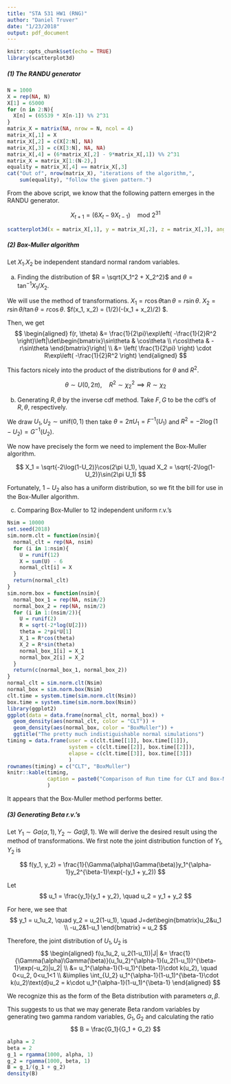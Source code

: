 ```yaml
---
title: "STA 531 HW1 (RNG)"
author: "Daniel Truver"
date: "1/23/2018"
output: pdf_document
---
```


```r
knitr::opts_chunk$set(echo = TRUE)
library(scatterplot3d)
```

##### (1) The RANDU generator

```r
N = 1000
X = rep(NA, N)
X[1] = 65000
for (n in 2:N){
  X[n] = (65539 * X[n-1]) %% 2^31
}
matrix_X = matrix(NA, nrow = N, ncol = 4)
matrix_X[,1] = X
matrix_X[,2] = c(X[2:N], NA)
matrix_X[,3] = c(X[3:N], NA, NA)
matrix_X[,4] = (6*matrix_X[,2] - 9*matrix_X[,1]) %% 2^31
matrix_X = matrix_X[1:(N-2),]
equality = matrix_X[,4] == matrix_X[,3]
cat("Out of", nrow(matrix_X), "iterations of the algorithm,",
    sum(equality), "follow the given pattern.")
```

From the above script, we know that the following pattern emerges in the RANDU generator.  

$$
X_{t+1} = (6X_t - 9X_{t-1}) \quad \text{mod } 2^31
$$

```r
scatterplot3d(x = matrix_X[,1], y = matrix_X[,2], z = matrix_X[,3], angle = 150)
```

##### (2) Box-Muller algorithm

Let $X_1. X_2$ be independent standard normal random variables.  

(a) Finding the distribution of $R = \sqrt{X_1^2 + X_2^2}$ and $\theta = \tan^{-1}X_1/X_2$.  

We will use the method of transformations. 
$X_1 = r\cos\theta\tan\theta = r\sin\theta$.
$X_2 = r\sin\theta/\tan\theta = r\cos\theta$.
$f(x_1, x_2) = (1/2\pi)\exp(-(x_1 + x_2)/2) $.

Then, we get
$$
\begin{aligned}
f(r, \theta)
&= \frac{1}{2\pi}\exp\left( -\frac{1}{2}R^2 \right)\left|\det\begin{bmatrix}\sin\theta & \cos\theta \\ r\cos\theta & -r\sin\theta \end{bmatrix}\right| \\
&= \left( \frac{1}{2\pi} \right) \cdot R\exp\left( -\frac{1}{2}R^2 \right)
\end{aligned}
$$

This factors nicely into the product of the distributions for $\theta$ and $R^2$.

$$
\theta\sim U(0,2\pi), \quad R^2\sim \chi_2^2 \implies R \sim \chi_2
$$

(b) Generating $R, \theta$ by the inverse cdf method. Take $F,G$ to be the cdf's of $R, \theta$, respectively.   

We draw $U_1, U_2 \sim \text{unif}(0,1)$ then take $\theta = 2\pi U_1 = F^{-1}(U_1)$ and $R^2 = -2\log(1-U_2) = G^{-1}(U_2)$.  

We now have precisely the form we need to implement the Box-Muller algorithm.

$$
X_1 = \sqrt{-2\log(1-U_2)}\cos(2\pi U_1), \quad X_2 = \sqrt{-2\log(1-U_2)}\sin(2\pi U_1)
$$

Fortunately, $1-U_2$ also has a uniform distribution, so we fit the bill for use in the Box-Muller algorithm. 

(c) Comparing Box-Muller to 12 independent uniform r.v.'s  

```r
Nsim = 10000
set.seed(2018)
sim.norm.clt = function(nsim){
  normal_clt = rep(NA, nsim)
  for (i in 1:nsim){
    U = runif(12)
    X = sum(U) - 6
    normal_clt[i] = X
  }
  return(normal_clt)
}
sim.norm.box = function(nsim){
  normal_box_1 = rep(NA, nsim/2)
  normal_box_2 = rep(NA, nsim/2)
  for (i in 1:(nsim/2)){
    U = runif(2)
    R = sqrt(-2*log(U[2]))
    theta = 2*pi*U[1]
    X_1 = R*cos(theta)
    X_2 = R*sin(theta)
    normal_box_1[i] = X_1
    normal_box_2[i] = X_2
  }
  return(c(normal_box_1, normal_box_2))
}
normal_clt = sim.norm.clt(Nsim)
normal_box = sim.norm.box(Nsim)
clt.time = system.time(sim.norm.clt(Nsim))
box.time = system.time(sim.norm.box(Nsim))
library(ggplot2)
ggplot(data = data.frame(normal_clt, normal_box)) +
  geom_density(aes(normal_clt, color = "CLT")) + 
  geom_density(aes(normal_box, color = "BoxMuller")) +
  ggtitle("The pretty much indistiguishable normal simulations")
timing = data.frame(user = c(clt.time[[1]], box.time[[1]]),
                    system = c(clt.time[[2]], box.time[[2]]),
                    elapse = c(clt.time[[3]], box.time[[3]])
                    )
rownames(timing) = c("CLT", "BoxMuller")
knitr::kable(timing, 
             caption = paste0("Comparison of Run time for CLT and Box-Muller methods, N =",Nsim)
             )
```

It appears that the Box-Muller method performs better. 

##### (3) Generating Beta r.v.'s

Let $Y_1 \sim Ga(\alpha, 1), Y_2 \sim Ga(\beta,1)$. We will derive the desired result using the method of transformations. We first note the joint distribution function of $Y_1, Y_2$ is 

$$
f(y_1, y_2) = \frac{1}{\Gamma(\alpha)\Gamma(\beta)}y_1^{\alpha-1}y_2^{\beta-1}\exp(-(y_1 + y_2))
$$

Let
$$
u_1 = \frac{y_1}{y_1 + y_2}, \quad u_2 = y_1 + y_2
$$

For here, we see that 
$$
y_1 = u_1u_2, \quad y_2 = u_2(1-u_1), \quad J=det\begin{bmatrix}u_2&u_1 \\ -u_2&1-u_1 \end{bmatrix} = u_2
$$

Therefore, the joint distribution of $U_1, U_2$ is 
$$
\begin{aligned}
f(u_1u_2, u_2(1-u_1))|J| 
&= \frac{1}{\Gamma(\alpha)\Gamma(\beta)}(u_1u_2)^{\alpha-1}(u_2(1-u_1))^{\beta-1}\exp(-u_2)|u_2| \\
&= u_1^{\alpha-1}(1-u_1)^{\beta-1}\cdot k(u_2), \quad 0<u_2, 0<u_1<1 \\
&\implies \int_{U_2} u_1^{\alpha-1}(1-u_1)^{\beta-1}\cdot k(u_2)\text{d}u_2 = k\cdot u_1^{\alpha-1}(1-u_1)^{\beta-1}
\end{aligned}
$$

We recognize this as the form of the Beta distribution with parameters $\alpha, \beta$.  

This suggests to us that we may generate Beta random variables by generating two gamma random variables, $G_1, G_2$ and calculating the ratio
$$
B = \frac{G_1}{G_1 + G_2}
$$

```r
alpha = 2
beta = 2
g_1 = rgamma(1000, alpha, 1)
g_2 = rgamma(1000, beta, 1)
B = g_1/(g_1 + g_2)
density(B)
```

